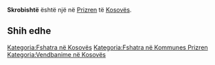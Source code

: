 {{Fshat në 
 | Emri                = Skrobishtë
 | EmriAlt                = 
 | NAME_SHORT_FORM=      
 | NAME_GENERIC=      
 | NAME_SORT_NAME_RO=      SKROBISHTE
 | FULL_NAME_RO = Skrobishtë
 | FULL_NAME_ND_RO=Skrobishte
 | SORT_NAME_RG=SKROBISHTE
 | FULL_NAME_RG=Skrobishtë
 | FULL_NAME_ND_RG=Skrobishte
 | SRP_NAME_SHORT_FORM=      
 | SRP_NAME_GENERIC=      
 | SRP_NAME_SORT_NAME_RO=      
 | SRP_FULL_NAME_RO = 
 | SRP_FULL_NAME_ND_RO=
 | SRP_SORT_NAME_RG=
 | SRP_FULL_NAME_RG=
 | SRP_FULL_NAME_ND_RG=
 | Emri (Rasa dhanore) = 
 | Figura              = 
 | Shteti              = Kosovo
 | Komuna              = Prizren
 | Kodi postar         = 
 | Sipërfaqja          = 

 | Popullsia           = 

 | Regj. i popullsisë  = 
 | Dend. e popullsisë  = 
 | Faqja zyrtare       = 
 <!--- Koordinatat ----> 
 | Gjerësia            = 42.232222
 | Gjatësia            = 20.810556
 | Lartësia            = 
}}
'''Skrobishtë''' është një [[]] në [[Prizren]] të [[Kosovës]].

<!-- == Gjeografia == -->
<!-- == Historia == -->
<!-- == Demografia == -->
== Shih edhe ==
{{Komuna Prizren}}
{{Kosovo-Administrata-Cung}}

[[Kategoria:Fshatra në Kosovës]]
[[Kategoria:Fshatra në Kommunes Prizren]]
[[Kategoria:Vendbanime në Kosovës]]